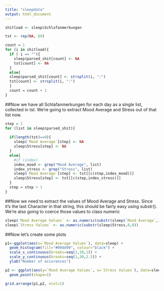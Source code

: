 ```yaml
---
title: "sleepdata"
output: html_document
---
```



```r
shitload <- sleep$Schlafanmerkungen

tst <- rep(NA, 69)

count = 1
for (i in shitload){
  if ( i == ""){
    sleep$parsed_shit[count] <- NA
    tst[count] <- NA
  }
  else{
  sleep$parsed_shit[count] <- strsplit(i, ":")
  tst[count] <- strsplit(i, ":")
  }
  count = count + 1
}
```
##Now we have all Schlafanmerkungen for each day as a single list, collected in tst. We're going to extract Mood Average and Stress out of that list now.
```r
step = 1
for (list in sleep$parsed_shit){
    
  if(length(tst)==0){
    sleep$`Mood Average`[step] <- NA
    sleep$Stress[step] <- NA
  }
  else{
    #if (index)
    index_mood <- grep("Mood Average", list)
    index_stress <- grep("Stress", list)
    sleep$`Mood Average`[step] <- tst[[c(step,index_mood)]]
    sleep$Stress[step] <- tst[[c(step,index_stress)]]
  }
  step = step + 1
}

```
##Now we need to extract the values of Mood Average and Stress. Since it's the last Character in that string, this should be fairly easy using substr(). We're also going to coerce those values to class numeric
```r
sleep$`Mood Average Values` <- as.numeric(substr(sleep$`Mood Average`,14,14))
sleep$`Stress Values` <- as.numeric(substr(sleep$Stress,8,8))

```

##Now let's create some plots
```r
p1<-ggplot(aes(x=`Mood Average Values`), data=sleep) + 
  geom_histogram(fill="#09dd99", colour="black") +
  scale_x_continuous(breaks=seq(1,10,1)) + 
  scale_y_continuous(breaks=seq(1,30,2.5)) +
  ylab("Number of occurences")

p2 <- ggplot(aes(y=`Mood Average Values`, x=`Stress Values`), data=sleep) + 
  geom_point(shape=1)

grid.arrange(p1,p2, ncol=1)

```

